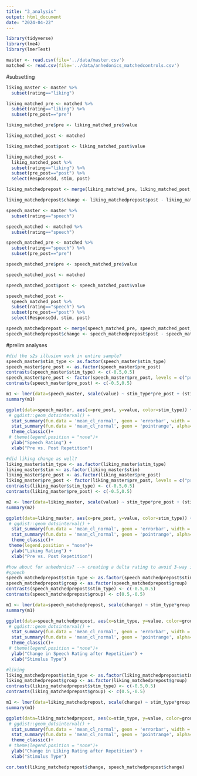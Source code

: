```yaml
---
title: "3_analysis"
output: html_document
date: "2024-04-22"
---
```


```r
library(tidyverse)
library(lme4)
library(lmerTest)
```

```r
master <- read.csv(file='../data/master.csv')
matched <- read.csv(file='../data/anhedonics_matchedcontrols.csv')
```

#subsetting
```r
liking_master <- master %>%
  subset(rating=="liking")

liking_matched_pre <- matched %>%
  subset(rating=="liking") %>%
  subset(pre_post=="pre")

liking_matched_pre$pre <- liking_matched_pre$value

liking_matched_post <- matched 

liking_matched_post$post <- liking_matched_post$value

liking_matched_post <- 
  liking_matched_post %>%
  subset(rating=="liking") %>%
  subset(pre_post=="post") %>%
  select(ResponseId, stim, post)

liking_matchedprepost <- merge(liking_matched_pre, liking_matched_post, by=c("ResponseId", "stim"))

liking_matchedprepost$change <- liking_matchedprepost$post - liking_matchedprepost$pre

speech_master <- master %>%
  subset(rating=="speech")

speech_matched <- matched %>%
  subset(rating=="speech")

speech_matched_pre <- matched %>%
  subset(rating=="speech") %>%
  subset(pre_post=="pre")

speech_matched_pre$pre <- speech_matched_pre$value

speech_matched_post <- matched 

speech_matched_post$post <- speech_matched_post$value

speech_matched_post <- 
  speech_matched_post %>%
  subset(rating=="speech") %>%
  subset(pre_post=="post") %>%
  select(ResponseId, stim, post)

speech_matchedprepost <- merge(speech_matched_pre, speech_matched_post, by=c("ResponseId", "stim"))
speech_matchedprepost$change <- speech_matchedprepost$post - speech_matchedprepost$pre
```

#prelim analyses
```r
#did the s2s illusion work in entire sample?
speech_master$stim_type <- as.factor(speech_master$stim_type)
speech_master$pre_post <- as.factor(speech_master$pre_post)
contrasts(speech_master$stim_type) <- c(-0.5,0.5)
speech_master$pre_post <- factor(speech_master$pre_post, levels = c("pre", "post"))
contrasts(speech_master$pre_post) <- c(-0.5,0.5)

m1 <- lmer(data=speech_master, scale(value) ~ stim_type*pre_post + (stim_type*pre_post|ResponseId) + (1|stim), control=lmerControl(optimizer="bobyqa"))
summary(m1)

ggplot(data=speech_master, aes(x=pre_post, y=value, color=stim_type)) + 
 # ggdist::geom_dotsinterval() +
  stat_summary(fun.data = 'mean_cl_normal', geom = 'errorbar', width = 0, alpha=0.5) +
  stat_summary(fun.data = 'mean_cl_normal', geom = 'pointrange', alpha=0.5) +
  theme_classic()+ 
 # theme(legend.position = "none")+
  ylab("Speech Rating") +
  xlab("Pre vs. Post Repetition")

#did liking change as well?
liking_master$stim_type <- as.factor(liking_master$stim_type)
liking_master$stim <- as.factor(liking_master$stim)
liking_master$pre_post <- as.factor(liking_master$pre_post)
liking_master$pre_post <- factor(liking_master$pre_post, levels = c("pre", "post"))
contrasts(liking_master$stim_type) <- c(-0.5,0.5)
contrasts(liking_master$pre_post) <- c(-0.5,0.5)

m2 <- lmer(data=liking_master, scale(value) ~ stim_type*pre_post + (stim_type*pre_post|ResponseId) + (1|stim),control=lmerControl(optimizer="bobyqa"))
summary(m2)

ggplot(data=liking_master, aes(x=pre_post, y=value, color=stim_type)) + 
 # ggdist::geom_dotsinterval() +
  stat_summary(fun.data = 'mean_cl_normal', geom = 'errorbar', width = 0, alpha=0.5) +
  stat_summary(fun.data = 'mean_cl_normal', geom = 'pointrange', alpha=0.5) +
  theme_classic()+ 
 theme(legend.position = "none")+
  ylab("Liking Rating") +
  xlab("Pre vs. Post Repetition")
```

```r
#how about for anhedonics? --> creating a delta rating to avoid 3-way interaction
#speech
speech_matchedprepost$stim_type <- as.factor(speech_matchedprepost$stim_type)
speech_matchedprepost$group <- as.factor(speech_matchedprepost$group)
contrasts(speech_matchedprepost$stim_type) <- c(-0.5,0.5)
contrasts(speech_matchedprepost$group) <- c(0.5,-0.5)

m1 <- lmer(data=speech_matchedprepost, scale(change) ~ stim_type*group + (stim_type + group|ResponseId) + (1|stim),control=lmerControl(optimizer="bobyqa"))
summary(m1)

ggplot(data=speech_matchedprepost, aes(x=stim_type, y=value, color=group)) + 
 # ggdist::geom_dotsinterval() +
  stat_summary(fun.data = 'mean_cl_normal', geom = 'errorbar', width = 0, alpha=0.5) +
  stat_summary(fun.data = 'mean_cl_normal', geom = 'pointrange', alpha=0.5) +
  theme_classic()+ 
 # theme(legend.position = "none")+
  ylab("Change in Speech Rating after Repetition") +
  xlab("Stimulus Type")

#liking
liking_matchedprepost$stim_type <- as.factor(liking_matchedprepost$stim_type)
liking_matchedprepost$group <- as.factor(liking_matchedprepost$group)
contrasts(liking_matchedprepost$stim_type) <- c(-0.5,0.5)
contrasts(liking_matchedprepost$group) <- c(0.5,-0.5)

m1 <- lmer(data=liking_matchedprepost, scale(change) ~ stim_type*group + (stim_type + group|ResponseId) + (1|stim))
summary(m1)

ggplot(data=liking_matchedprepost, aes(x=stim_type, y=value, color=group)) + 
 # ggdist::geom_dotsinterval() +
  stat_summary(fun.data = 'mean_cl_normal', geom = 'errorbar', width = 0, alpha=0.5) +
  stat_summary(fun.data = 'mean_cl_normal', geom = 'pointrange', alpha=0.5) +
  theme_classic()+ 
 # theme(legend.position = "none")+
  ylab("Change in Liking Rating after Repetition") +
  xlab("Stimulus Type")

cor.test(liking_matchedprepost$change, speech_matchedprepost$change)
```